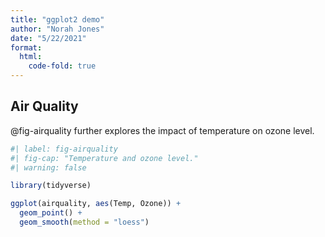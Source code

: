 ```yaml
---
title: "ggplot2 demo"
author: "Norah Jones"
date: "5/22/2021"
format:
  html:
    code-fold: true
---
```


## Air Quality

@fig-airquality further explores the impact of temperature on ozone level.

```r
#| label: fig-airquality
#| fig-cap: "Temperature and ozone level."
#| warning: false

library(tidyverse)

ggplot(airquality, aes(Temp, Ozone)) +
  geom_point() +
  geom_smooth(method = "loess")
```
